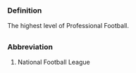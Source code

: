 ===Definition===
The highest level of Professional Football.

=={{en}}==
===Abbreviation===

#National Football League